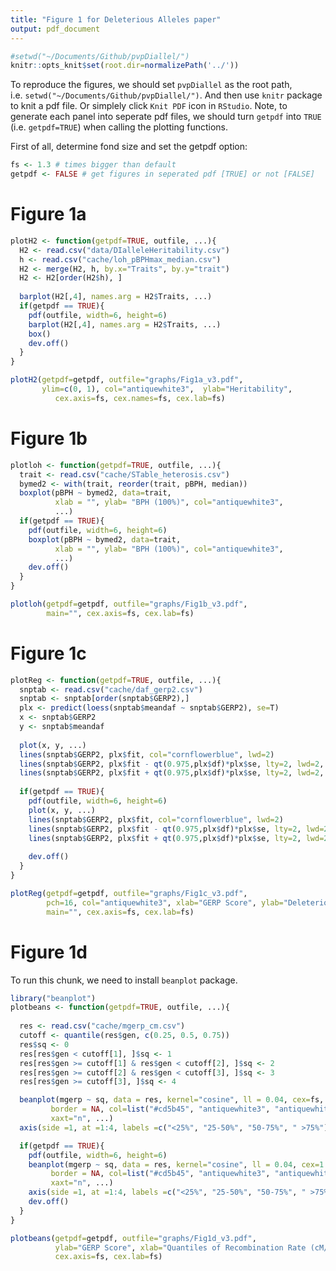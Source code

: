 ```yaml
---
title: "Figure 1 for Deleterious Alleles paper"
output: pdf_document
---
```


```r
#setwd("~/Documents/Github/pvpDiallel/")
knitr::opts_knit$set(root.dir=normalizePath('../'))
```

To reproduce the figures, we should set `pvpDiallel` as the root path, i.e. `setwd("~/Documents/Github/pvpDiallel/")`. And then use `knitr` package to knit a pdf file. Or simplely click `Knit PDF` icon in `RStudio`. Note, to generate each panel into seperate pdf files, we should turn `getpdf` into `TRUE` (i.e. `getpdf=TRUE`) when calling the plotting functions.

First of all, determine fond size and set the getpdf option:
```r
fs <- 1.3 # times bigger than default
getpdf <- FALSE # get figures in seperated pdf [TRUE] or not [FALSE]
```

# Figure 1a

```r
plotH2 <- function(getpdf=TRUE, outfile, ...){
  H2 <- read.csv("data/DIalleleHeritability.csv")
  h <- read.csv("cache/loh_pBPHmax_median.csv")
  H2 <- merge(H2, h, by.x="Traits", by.y="trait")
  H2 <- H2[order(H2$h), ]
  
  barplot(H2[,4], names.arg = H2$Traits, ...)
  if(getpdf == TRUE){
    pdf(outfile, width=6, height=6)
    barplot(H2[,4], names.arg = H2$Traits, ...)
    box()
    dev.off()
  }
}

plotH2(getpdf=getpdf, outfile="graphs/Fig1a_v3.pdf",
       ylim=c(0, 1), col="antiquewhite3",  ylab="Heritability", 
          cex.axis=fs, cex.names=fs, cex.lab=fs)
```

# Figure 1b

```r
plotloh <- function(getpdf=TRUE, outfile, ...){
  trait <- read.csv("cache/STable_heterosis.csv")
  bymed2 <- with(trait, reorder(trait, pBPH, median))
  boxplot(pBPH ~ bymed2, data=trait,
          xlab = "", ylab= "BPH (100%)", col="antiquewhite3", 
          ...)
  if(getpdf == TRUE){
    pdf(outfile, width=6, height=6)
    boxplot(pBPH ~ bymed2, data=trait,
          xlab = "", ylab= "BPH (100%)", col="antiquewhite3", 
          ...)
    dev.off()
  }
}

plotloh(getpdf=getpdf, outfile="graphs/Fig1b_v3.pdf",
        main="", cex.axis=fs, cex.lab=fs)
```

# Figure 1c

```r
plotReg <- function(getpdf=TRUE, outfile, ...){
  snptab <- read.csv("cache/daf_gerp2.csv")
  snptab <- snptab[order(snptab$GERP2),]
  plx <- predict(loess(snptab$meandaf ~ snptab$GERP2), se=T)
  x <- snptab$GERP2
  y <- snptab$meandaf
 
  plot(x, y, ...)
  lines(snptab$GERP2, plx$fit, col="cornflowerblue", lwd=2)
  lines(snptab$GERP2, plx$fit - qt(0.975,plx$df)*plx$se, lty=2, lwd=2, col="black")
  lines(snptab$GERP2, plx$fit + qt(0.975,plx$df)*plx$se, lty=2, lwd=2, col="black")
  
  if(getpdf == TRUE){
    pdf(outfile, width=6, height=6)
    plot(x, y, ...)
    lines(snptab$GERP2, plx$fit, col="cornflowerblue", lwd=2)
    lines(snptab$GERP2, plx$fit - qt(0.975,plx$df)*plx$se, lty=2, lwd=2, col="black")
    lines(snptab$GERP2, plx$fit + qt(0.975,plx$df)*plx$se, lty=2, lwd=2, col="black")
  
    dev.off()
  }
}

plotReg(getpdf=getpdf, outfile="graphs/Fig1c_v3.pdf",
        pch=16, col="antiquewhite3", xlab="GERP Score", ylab="Deleterious Allele Frequency", 
        main="", cex.axis=fs, cex.lab=fs)
```

# Figure 1d

To run this chunk, we need to install `beanplot` package.

```r
library("beanplot")
plotbeans <- function(getpdf=TRUE, outfile, ...){
  
  res <- read.csv("cache/mgerp_cm.csv")
  cutoff <- quantile(res$gen, c(0.25, 0.5, 0.75))
  res$sq <- 0
  res[res$gen < cutoff[1], ]$sq <- 1
  res[res$gen >= cutoff[1] & res$gen < cutoff[2], ]$sq <- 2
  res[res$gen >= cutoff[2] & res$gen < cutoff[3], ]$sq <- 3
  res[res$gen >= cutoff[3], ]$sq <- 4

  beanplot(mgerp ~ sq, data = res, kernel="cosine", ll = 0.04, cex=fs, side = "no", cut=10, ylim=c(0.5, 1.5),
         border = NA, col=list("#cd5b45", "antiquewhite3", "antiquewhite3", "antiquewhite3"), 
         xaxt="n", ...)
  axis(side =1, at =1:4, labels =c("<25%", "25-50%", "50-75%", " >75%"), cex.axis=fs)

  if(getpdf == TRUE){
    pdf(outfile, width=6, height=6)
    beanplot(mgerp ~ sq, data = res, kernel="cosine", ll = 0.04, cex=1.5, side = "no", cut=10, ylim=c(0.5, 1.5),
         border = NA, col=list("#cd5b45", "antiquewhite3", "antiquewhite3", "antiquewhite3"), 
         xaxt="n", ...)
    axis(side =1, at =1:4, labels =c("<25%", "25-50%", "50-75%", " >75%"), cex.axis=1.3)
    dev.off()
  }
}

plotbeans(getpdf=getpdf, outfile="graphs/Fig1d_v3.pdf",
          ylab="GERP Score", xlab="Quantiles of Recombination Rate (cM/Mb)",
          cex.axis=fs, cex.lab=fs)
```


